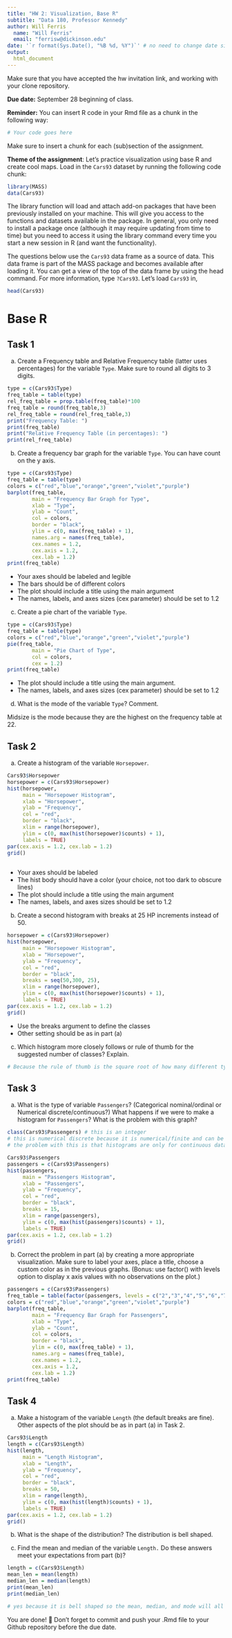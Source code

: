 ```yaml
---
title: "HW 2: Visualization, Base R"
subtitle: "Data 180, Professor Kennedy"
author: Will Ferris
  name: "Will Ferris"
  email: "ferrisw@dickinson.edu"
date: '`r format(Sys.Date(), "%B %d, %Y")`' # no need to change date since this line grabs today's date
output: 
  html_document
---
```


Make sure that you have accepted the hw invitation link, and working with your clone repository.

**Due date:** September 28 beginning of class.

**Reminder:** You can insert R code in your Rmd file as a chunk in the following way:
```r
# Your code goes here
```
Make sure to insert a chunk for each (sub)section of the assignment.

**Theme of the assignment**: Let's practice visualization using base R and create cool maps. Load in the `Cars93` dataset by running the following code chunk:

```r
library(MASS)
data(Cars93)
```

The library function will load and attach add-on packages that have been previously installed on your machine. This will give you access to the functions and datasets available in the package. In general, you only need to install a package once (although it may require updating from time to time) but you need to access it using the library command every time you start a new session in R (and want the functionality). 

The questions below use the `Cars93` data frame as a source of data. This data frame is part of the MASS package and becomes available after loading it. You can get a view of the top of the data frame by using the head command. For more information, type `?Cars93`. Let's load `Cars93` in,
```r
head(Cars93)
```

# Base R
## Task 1
a) Create a Frequency table and Relative Frequency table (latter uses percentages) for the variable `Type`. Make sure to round all digits to 3 digits.
```r
type = c(Cars93$Type)
freq_table = table(type)
rel_freq_table = prop.table(freq_table)*100
freq_table = round(freq_table,3)
rel_freq_table = round(rel_freq_table,3)
print("Frequency Table: ")
print(freq_table)
print("Relative Frequency Table (in percentages): ")
print(rel_freq_table)
```
b) Create a frequency bar graph for the variable `Type`. You can have count on the y axis.
```r
type = c(Cars93$Type)
freq_table = table(type)
colors = c("red","blue","orange","green","violet","purple")
barplot(freq_table,
        main = "Frequency Bar Graph for Type",
        xlab = "Type",
        ylab = "Count",
        col = colors,
        border = "black",
        ylim = c(0, max(freq_table) + 1),
        names.arg = names(freq_table),
        cex.names = 1.2,
        cex.axis = 1.2,
        cex.lab = 1.2)
print(freq_table)
```

*	Your axes should be labeled and legible
*	The bars should be of different colors
*	The plot should include a title using the main argument
*	The names, labels, and axes sizes (cex parameter) should be set to 1.2

c) Create a pie chart of the variable `Type`. 
```r
type = c(Cars93$Type)
freq_table = table(type)
colors = c("red","blue","orange","green","violet","purple")
pie(freq_table,
        main = "Pie Chart of Type",
        col = colors,
        cex = 1.2)
print(freq_table)
```

* The plot should include a title using the main argument.
*	The names, labels, and axes sizes (cex parameter) should be set to 1.2

d) What is the mode of the variable `Type`? Comment.

Midsize is the mode because they are the highest on the frequency table at 22.

## Task 2 
a) Create a histogram of the variable `Horsepower`.
```r
Cars93$Horsepower
horsepower = c(Cars93$Horsepower)
hist(horsepower,
     main = "Horsepower Histogram",
     xlab = "Horsepower",
     ylab = "Frequency",
     col = "red",
     border = "black",
     xlim = range(horsepower),
     ylim = c(0, max(hist(horsepower)$counts) + 1),
     labels = TRUE)
par(cex.axis = 1.2, cex.lab = 1.2)
grid()
     
```

*	Your axes should be labeled
*	The hist body should have a color (your choice, not too dark to obscure lines) 
*	The plot should include a title using the main argument
*	The names, labels, and axes sizes should be set to 1.2

b) Create a second histogram with breaks at 25 HP increments instead of 50.
```r
horsepower = c(Cars93$Horsepower)
hist(horsepower,
     main = "Horsepower Histogram",
     xlab = "Horsepower",
     ylab = "Frequency",
     col = "red",
     border = "black",
     breaks = seq(50,300, 25),
     xlim = range(horsepower),
     ylim = c(0, max(hist(horsepower)$counts) + 1),
     labels = TRUE)
par(cex.axis = 1.2, cex.lab = 1.2)
grid()
```

* Use the breaks argument to define the classes
* Other setting should be as in part (a)

c) Which histogram more closely follows or rule of thumb for the suggested number of classes? Explain.
```r
# Because the rule of thumb is the square root of how many different types there are, the rule of thumb would be sqrt(93) or 9.64. Obviously, this is closer to the second histogram as there are 25 in that one.
```


## Task 3 
a) What is the type of variable `Passengers`? (Categorical nominal/ordinal or Numerical discrete/continuous?) What happens if we were to make a histogram for `Passengers`? What is the problem with this graph?
```r
class(Cars93$Passengers) # this is an integer
# this is numerical discrete because it is numerical/finite and can be counted.
# the problem with this is that histograms are only for continuous data. We need to transform this into a barplot.

Cars93$Passengers
passengers = c(Cars93$Passengers)
hist(passengers,
     main = "Passengers Histogram",
     xlab = "Passengers",
     ylab = "Frequency",
     col = "red",
     border = "black",
     breaks = 15,
     xlim = range(passengers),
     ylim = c(0, max(hist(passengers)$counts) + 1),
     labels = TRUE)
par(cex.axis = 1.2, cex.lab = 1.2)
grid()
```

b) Correct the problem in part (a) by creating a more appropriate visualization. Make sure to label your axes, place a title, choose a custom color as in the previous graphs. (Bonus: use factor() with levels option to display x axis values with no observations on the plot.)
```r
passengers = c(Cars93$Passengers)
freq_table = table(factor(passengers, levels = c("2","3","4","5","6","7","8")))
colors = c("red","blue","orange","green","violet","purple")
barplot(freq_table,
        main = "Frequency Bar Graph for Passengers",
        xlab = "Type",
        ylab = "Count",
        col = colors,
        border = "black",
        ylim = c(0, max(freq_table) + 1),
        names.arg = names(freq_table),
        cex.names = 1.2,
        cex.axis = 1.2,
        cex.lab = 1.2)
print(freq_table)
```

## Task 4 
a) Make a histogram of the variable `Length` (the default breaks are fine). Other aspects of the plot should be as in part (a) in Task 2.
```r
Cars93$Length
length = c(Cars93$Length)
hist(length,
     main = "Length Histogram",
     xlab = "Length",
     ylab = "Frequency",
     col = "red",
     border = "black",
     breaks = 50,
     xlim = range(length),
     ylim = c(0, max(hist(length)$counts) + 1),
     labels = TRUE)
par(cex.axis = 1.2, cex.lab = 1.2)
grid()
```

b) What is the shape of the distribution?
The distribution is bell shaped.

c) Find the mean and median of the variable `Length.` Do these answers meet your expectations from part (b)?
```r
length = c(Cars93$Length)
mean_len = mean(length)
median_len = median(length)
print(mean_len)
print(median_len)

# yes because it is bell shaped so the mean, median, and mode will all be similar. (normal distribution)
```

You are done! 🏁 Don't forget to commit and push your .Rmd file to your Github repository before the due date.


